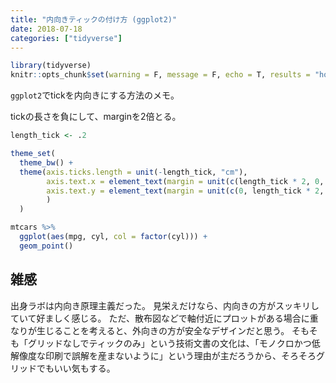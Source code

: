 ```yaml
---
title: "内向きティックの付け方 (ggplot2)"
date: 2018-07-18
categories: ["tidyverse"]
---
```


```r
library(tidyverse)
knitr::opts_chunk$set(warning = F, message = F, echo = T, results = "hold")
```

`ggplot2`でtickを内向きにする方法のメモ。

tickの長さを負にして、marginを2倍とる。

```r
length_tick <- .2

theme_set(
  theme_bw() +
  theme(axis.ticks.length = unit(-length_tick, "cm"),
        axis.text.x = element_text(margin = unit(c(length_tick * 2, 0, 0, 0), "cm")),
        axis.text.y = element_text(margin = unit(c(0, length_tick * 2, 0, 0), "cm"))
        )
  )

mtcars %>%
  ggplot(aes(mpg, cyl, col = factor(cyl))) +
  geom_point()
```

## 雑感

出身ラボは内向き原理主義だった。
見栄えだけなら、内向きの方がスッキリしていて好ましく感じる。
ただ、散布図などで軸付近にプロットがある場合に重なりが生じることを考えると、外向きの方が安全なデザインだと思う。
そもそも「グリッドなしでティックのみ」という技術文書の文化は、「モノクロかつ低解像度な印刷で誤解を産まないように」という理由が主だろうから、そろそろグリッドでもいい気もする。
